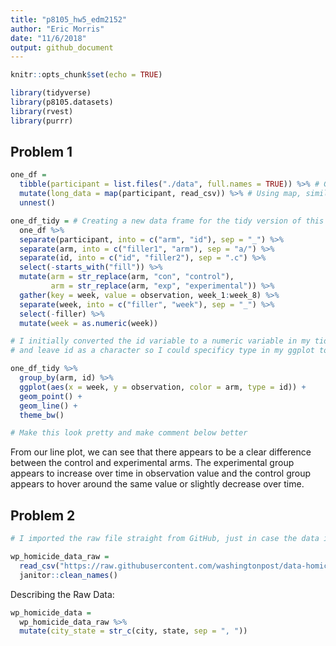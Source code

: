 ```yaml
---
title: "p8105_hw5_edm2152"
author: "Eric Morris"
date: "11/6/2018"
output: github_document
---
```


```r
knitr::opts_chunk$set(echo = TRUE)

library(tidyverse)
library(p8105.datasets)
library(rvest)
library(purrr)
```

## Problem 1 

```r

one_df = 
  tibble(participant = list.files("./data", full.names = TRUE)) %>% # Getting all file names using list.files
  mutate(long_data = map(participant, read_csv)) %>% # Using map, similar to Napoleon Dynamite Example to read in the data for each subject
  unnest()

one_df_tidy = # Creating a new data frame for the tidy version of this dataset and tidying 
  one_df %>% 
  separate(participant, into = c("arm", "id"), sep = "_") %>% 
  separate(arm, into = c("filler1", "arm"), sep = "a/") %>% 
  separate(id, into = c("id", "filler2"), sep = ".c") %>% 
  select(-starts_with("fill")) %>% 
  mutate(arm = str_replace(arm, "con", "control"),
         arm = str_replace(arm, "exp", "experimental")) %>%
  gather(key = week, value = observation, week_1:week_8) %>% 
  separate(week, into = c("filler", "week"), sep = "_") %>% 
  select(-filler) %>% 
  mutate(week = as.numeric(week))
```


```r

# I initially converted the id variable to a numeric variable in my tidying above. However, that wasn't working in my plot, so needed to remove that 
# and leave id as a character so I could specificy type in my ggplot to get a line for each participant 

one_df_tidy %>% 
  group_by(arm, id) %>% 
  ggplot(aes(x = week, y = observation, color = arm, type = id)) + 
  geom_point() +
  geom_line() + 
  theme_bw() 

# Make this look pretty and make comment below better 

```

From our line plot, we can see that there appears to be a clear difference between the control and experimental arms. The experimental group appears to increase over time in observation value and the control group appears to hover around the same value or slightly decrease over time. 

## Problem 2 

```r

# I imported the raw file straight from GitHub, just in case the data is updated in the future then those updates will be incoporated in my code

wp_homicide_data_raw = 
  read_csv("https://raw.githubusercontent.com/washingtonpost/data-homicides/master/homicide-data.csv") %>% 
  janitor::clean_names()

```

Describing the Raw Data: 

```r

wp_homicide_data = 
  wp_homicide_data_raw %>% 
  mutate(city_state = str_c(city, state, sep = ", "))

```


